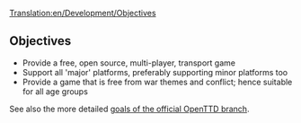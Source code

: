 [[Translation:en/Development/Objectives]]

==Objectives==
* Provide a free, open source, multi-player, transport game
* Support all 'major' platforms, preferably supporting minor platforms too
* Provide a game that is free from war themes and conflict; hence suitable for all age groups

See also the more detailed [https://github.com/OpenTTD/OpenTTD/blob/master/CONTRIBUTING.md#project-goals goals of the official OpenTTD branch].